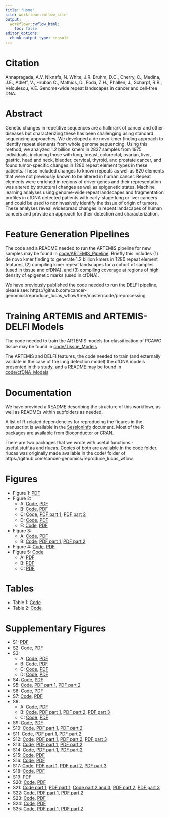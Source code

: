 ```yaml
---
title: "Home"
site: workflowr::wflow_site
output:
  workflowr::wflow_html:
    toc: false
editor_options:
  chunk_output_type: console
---
```


# Citation
Annapragada, A.V. Niknafs, N. White, J.R. Bruhm, D.C., Cherry, C., Medina, J.E., Adleff, V., Hruban C., Mathios, D., Foda, Z.H., Phallen, J., Scharpf, R.B., Velculescu, V.E. Genome-wide repeat landscapes in cancer and cell-free DNA.

# Abstract
Genetic changes in repetitive sequences are a hallmark of cancer and other diseases but characterizing these has been challenging using standard sequencing approaches.  We developed a de novo kmer finding approach to identify repeat elements from whole genome sequencing.  Using this method, we analyzed 1.2 billion kmers in 2837 samples from 1975 individuals, including those with lung, breast, colorectal, ovarian, liver, gastric, head and neck, bladder, cervical, thyroid, and prostate cancer, and found tumor-specific changes in 1280 repeat element types in these patients.  These included changes to known repeats as well as 820 elements that were not previously known to be altered in human cancer.  Repeat elements were enriched in regions of driver genes and their representation was altered by structural changes as well as epigenetic states.  Machine learning analyses using genome-wide repeat landscapes and fragmentation profiles in cfDNA detected patients with early-stage lung or liver cancers and could be used to noninvasively identify the tissue of origin of tumors. These analyses reveal widespread changes in repeat landscapes of human cancers and provide an approach for their detection and characterization.

# Feature Generation Pipelines
The code and a README needed to run the ARTEMIS pipeline for new samples may be found in [code/ARTEMIS_Pipeline](../code/ARTEMIS_Pipeline). Briefly this includes (1) de novo kmer finding to generate 1.2 billion kmers in 1280 repeat element features, (2) compiling kmer repeat landscapes for a cohort of samples (used in tissue and cfDNA), and (3) compiling coverage at regions of high density of epigenetic marks (used in cfDNA).

We have previously published the code needed to run the DELFI pipeline, please see: https://github.com/cancer-genomics/reproduce_lucas_wflow/tree/master/code/preprocessing

# Training ARTEMIS and ARTEMIS-DELFI Models
The code needed to train the ARTEMIS models for classification of PCAWG tissue may be found in [code/Tissue_Models](../code/Tissue_Models)

The ARTEMIS and DELFI features,  the code needed to train (and externally validate in the case of the lung detection model) the cfDNA models presented in this study, and a README may be found in [code/cfDNA_Models](../code/cfDNA_Models) 

# Documentation
We have provided a README describing the structure of this workflowr, as well as READMEs within subfolders as needed. 

A list of R-related dependencies for reproducing the figures in the manuscript is available in the [SessionInfo](../docs/SessionInfo.html) document. Most of the R packages are available from Bioconductor or CRAN. 

There are two packages that we wrote with useful functions  - useful.stuff.aa and rlucas. Copies of both are available in the [code](../code) folder. rlucas was originally made available in the code/ folder of https://github.com/cancer-genomics/reproduce_lucas_wflow. 

# Figures
- Figure 1: [PDF](../docs/Fig1.pdf) 
- Figure 2: 
  - A: [Code](../analysis/Fig2a_S11_S16.Rmd), [PDF](../docs/figure/Fig2a_S11_S16.Rmd/T_N_Heatmap_Orig2-1.pdf)
  - B: [Code](../analysis/Fig2b_S7.Rmd), [PDF](../docs/figure/Fig2b_S7.Rmd/SV_all-1.pdf)
  - C: [Code](../analysis/Fig2c_S8a.Rmd), [PDF part 1](../docs/figure/Fig2c_S8a.Rmd/comp2-1.pdf), [PDF part 2](../docs/figure/Fig2c_S8a.Rmd/comp_legend-1.pdf)
  - D: [Code](../analysis/Fig2d_S10_LINE1.Rmd), [PDF](../docs/figure/Fig2d_S10_LINE1.Rmd/main-1.pdf)
  - E: [Code](../analysis/Fig2e_S13.Rmd), [PDF](../docs/figure/Fig2e_S13.Rmd/KM_overall_plot-1.pdf)
- Figure 3:
  - A: [Code](../analysis/Fig3a.Rmd), [PDF](../docs/figure/Fig3a.Rmd/composite-1.pdf)
  - B: [Code](../analysis/Fig3b.Rmd), [PDF part 1](../docs/figure/Fig3b.Rmd/comp-1.pdf), [PDF part 2](../docs/figure/Fig3b.Rmd/legend-1.pdf)

- Figure 4: [Code](../analysis/Fig4_Epi.Rmd), [PDF](../docs/figure/Fig4_Epi.Rmd/composite-1.pdf)
- Figure 5: [Code](../analysis/Fig5_LUCAS.Rmd)
    - A: [PDF](../docs/figure/Fig5_LUCAS.Rmd/CV_boxplots-2.pdf)
    - B: [PDF](../docs/figure/Fig5_LUCAS.Rmd/all_ROCs-1.pdf)
    - C: [PDF](../docs/figure/Fig5_LUCAS.Rmd/plotEV_extra-1.pdf)

# Tables
- Table 1: [Code](../code/Table1.Rmd)
- Table 2: [Code](../code/Table2.Rmd)

# Supplementary Figures
- S1: [PDF](../docs/S1.pdf) 
- S2: [Code](../analysis/figS2_S3abc.Rmd), [PDF](../docs/figure/figS2_S3abc.Rmd/size-1.pdf)
- S3:
  - A: [Code](../analysis/figS2_S3abc.Rmd), [PDF](../docs/figure/figS2_S3abc.Rmd/boxplots-1.pdf)
  - B: [Code](../analysis/figS2_S3abc.Rmd), [PDF](../docs/figure/figS2_S3abc.Rmd/Hist-1.pdf)
  - C: [Code](../analysis/figS2_S3abc.Rmd), [PDF](../docs/figure/figS2_S3abc.Rmd/lollipops-1.pdf)
  - D: [Code](../analysis/figS3d_S4.Rmd), [PDF](../docs/figure/figS3d_S4.Rmd/cosmic-5.pdf)
- S4: [Code](../analysis/figS3d_S4.Rmd), [PDF](../docs/figure/figS3d_S4.Rmd/KEGG-1.pdf)
- S5: [Code](../analysis/figS5_S6_simulations.Rmd), [PDF part 1](../docs/figure/figS5_S6_simulations.Rmd/Sim_Matrix-1.pdf),  [PDF part 2](../docs/figure/figS5_S6_simulations.Rmd/Sim_Matrix_SINE-1.pdf)
- S6: [Code](../analysis/figS5_S6_simulations.Rmd), [PDF](../docs/figure/figS5_S6_simulations.Rmd/altemose-1.pdf)
- S7: [Code](../analysis/Fig2b_S7.Rmd), [PDF](../docs/figure/Fig2b_S7.Rmd/Arm_CN_aggregate2-1.pdf)
- S8:
  - A: [Code](../analysis/Fig2c_S8a.Rmd), [PDF](../docs/figure/Fig2c_S8a.Rmd/p2-1.pdf) 
  - B: [Code](../analysis/figS8bc.Rmd), [PDF part 1](../docs/figure/figS8bc.Rmd/MCCC1_p2-2.pdf), [PDF part 2](../docs/figure/figS8bc.Rmd/MCCC1_p2-1.pdf), [PDF part 3](../docs/figure/figS8bc.Rmd/p32-1.pdf)
  - C: [Code](../analysis/figS8bc.Rmd), [PDF](../docs/figure/figS8bc.Rmd/comp2-1.pdf) 
- S9: [Code](../analysis/figS9.Rmd), [PDF](../docs/figure/figS9.Rmd/T_N_Heatmap_Orig_size-1.pdf)
- S10: [Code](../analysis/Fig2d_S10_LINE1.Rmd), [PDF part 1](../docs/figure/Fig2d_S10_LINE1.Rmd/scatter-1.pdf), [PDF part 2](../docs/figure/Fig2d_S10_LINE1.Rmd/bar-1.pdf)
- S11: [Code](../analysis/Fig2a_S11_S16.Rmd), [PDF part 1](../docs/figure/Fig2a_S11_S16.Rmd/comp-1.pdf), [PDF part 2](../docs/figure/Fig2a_S11_S16.Rmd/Healthy_Var_Top-1.pdf)
- S12: [Code](../analysis/figS12.Rmd), [PDF part 1](../docs/figure/figS12.Rmd/overall-1.pdf), [PDF part 2](../docs/figure/figS12.Rmd/race-1.pdf), [PDF part 3](../docs/figure/figS12.Rmd/all-1.pdf)
- S13: [Code](../analysis/Fig2e_S13.Rmd), [PDF part 1](../docs/figure/Fig2e_S13.Rmd/Scores_By_Type-1.png), [PDF part 2](../docs/figure/Fig2e_S13.Rmd/KM_group_plot-1.pdf)
- S14: [Code](../analysis/figS14.Rmd), [PDF part 1](../docs/figure/figS14.Rmd/OS_ALL-1.pdf), [PDF part 2](../docs/figure/figS14.Rmd/PFS_ALL-1.pdf)
- S15: [Code](../analysis/figS15.Rmd), [PDF](../docs/figure/figS15.Rmd/TN-2.pdf)
- S16: [Code](../analysis/Fig2a_S11_S16.Rmd), [PDF](../docs/figure/Fig2a_S11_S16.Rmd/N_N_Heatmap_Orig_size-1.pdf)
- S17: [Code](../analysis/figS17.Rmd), [PDF part 1](../docs/figure/figS17.Rmd/batch-1.pdf), [PDF part 2](../docs/figure/figS17.Rmd/cor-1.pdf),  [PDF part 3](../docs/figure/figS17.Rmd/MA-1.pdf)
- S18: [Code](../analysis/figS18_epi.Rmd), [PDF](../docs/figure/figS18_epi.Rmd/epi3-1.pdf)
- S19: [PDF](../docs/S19.pdf) 
- S20: [Code](../analysis/figS20_Ideogram.Rmd), [PDF](../docs/figure/figS20_Ideogram.Rmd/ideo-1.pdf)
- S21: [Code part 1](../analysis/figS21a_featureimp.Rmd), [PDF part 1](../docs/figure/figS21a_featureimp.Rmd/imp-1.pdf), [Code part 2 and 3](../analysis/figS21bc_stability.Rmd), [PDF part 2](../docs/figure/figS21bc_stability.Rmd/score_plots-1.pdf), [PDF part 3](../docs/figure/figS21bc_stability.Rmd/score_plots-2.pdf)
- S22: [Code](../analysis/figS22_liver.Rmd), [PDF part 1](../docs/figure/figS22_liver.Rmd/CV_boxplots-1.pdf), [PDF part 2](../docs/figure/figS22_liver.Rmd/all_ROCs-1.pdf)
- S23: [Code](../analysis/figS23_24_lungval.Rmd), [PDF](../docs/figure/figS23_24_lungval.Rmd/all_ROCs2-1.pdf)
- S24: [Code](../analysis/figS23_24_lungval.Rmd), [PDF](../docs/figure/figS23_24_lungval.Rmd/recurrence-1.pdf)
- S25: [Code](../analysis/figS25.Rmd), [PDF part 1](../docs/figure/figS25.Rmd/PFS-1.pdf), [PDF part 2](../docs/figure/figS25.Rmd/horizontal-1.pdf)


